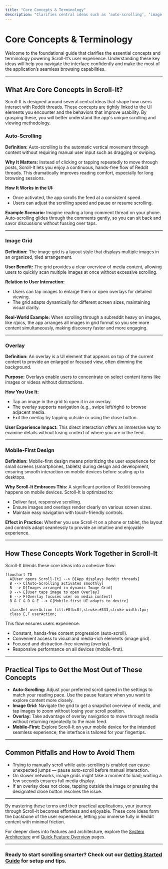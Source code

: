 ```yaml
---
title: "Core Concepts & Terminology"
description: "Clarifies central ideas such as ‘auto-scrolling’, ‘image grid’, ‘overlay’, and ‘mobile-first’. Defines key terms and relates them to UI elements and user interactions in the app."
---
```


# Core Concepts & Terminology

Welcome to the foundational guide that clarifies the essential concepts and terminology powering Scroll-It’s user experience. Understanding these key ideas will help you navigate the interface confidently and make the most of the application’s seamless browsing capabilities.

---

## What Are Core Concepts in Scroll-It?

Scroll-It is designed around several central ideas that shape how users interact with Reddit threads. These concepts are tightly linked to the UI elements you encounter and the behaviors that improve usability. By grasping these, you will better understand the app's unique scrolling and viewing methodology.

### Auto-Scrolling

**Definition:** Auto-scrolling is the automatic vertical movement through content without requiring manual user input such as dragging or swiping.

**Why It Matters:** Instead of clicking or tapping repeatedly to move through posts, Scroll-It lets you enjoy a continuous, hands-free flow of Reddit threads. This dramatically improves reading comfort, especially for long browsing sessions.

**How It Works in the UI:**
- Once activated, the app scrolls the feed at a consistent speed.
- Users can adjust the scrolling speed and pause or resume scrolling.

**Example Scenario:** Imagine reading a long comment thread on your phone. Auto-scrolling glides through the comments gently, so you can sit back and savor discussions without fussing over taps.

---

### Image Grid

**Definition:** The image grid is a layout style that displays multiple images in an organized, tiled arrangement.

**User Benefit:** The grid provides a clear overview of media content, allowing users to quickly scan multiple images at once without excessive scrolling.

**Relation to User Interaction:**
- Users can tap images to enlarge them or open overlays for detailed viewing.
- The grid adapts dynamically for different screen sizes, maintaining visual clarity.

**Real-World Example:** When scrolling through a subreddit heavy on images, like r/pics, the app arranges all images in grid format so you see more content simultaneously, making discovery faster and more engaging.

---

### Overlay

**Definition:** An overlay is a UI element that appears on top of the current content to provide an enlarged or focused view, often dimming the background.

**Purpose:** Overlays enable users to concentrate on select content items like images or videos without distractions.

**How You Use It:**
- Tap an image in the grid to open it in an overlay.
- The overlay supports navigation (e.g., swipe left/right) to browse adjacent media.
- Exit the overlay by tapping outside or using the close button.

**User Experience Impact:** This direct interaction offers an immersive way to examine details without losing context of where you are in the feed.

---

### Mobile-First Design

**Definition:** Mobile-first design means prioritizing the user experience for small screens (smartphones, tablets) during design and development, ensuring smooth interaction on mobile devices before scaling up to desktops.

**Why Scroll-It Embraces This:** A significant portion of Reddit browsing happens on mobile devices. Scroll-It is optimized to:
- Deliver fast, responsive scrolling.
- Ensure images and overlays render clearly on various screen sizes.
- Maintain easy navigation with touch-friendly controls.

**Effect in Practice:** Whether you use Scroll-It on a phone or tablet, the layout and controls adapt seamlessly to provide an intuitive and enjoyable experience.

---

## How These Concepts Work Together in Scroll-It

Scroll-It blends these core ideas into a cohesive flow:

```mermaid
flowchart TD
  A[User opens Scroll-It] --> B[App displays Reddit threads]
  B --> C[Auto-Scrolling activates smoothly]
  B --> D[Images arranged in dynamic Image Grid]
  D --> E[User taps image to open Overlay]
  E --> F[Overlay focuses user on media content]
  B & C & D & E --> G[Mobile-first UI adapts to device]

  classDef userAction fill:#8fbc8f,stroke:#333,stroke-width:1px;
  class E,F userAction;

```

This flow ensures users experience:
- Constant, hands-free content progression (auto-scroll).
- Convenient access to visual and media-rich elements (image grid).
- Focused and distraction-free viewing (overlay).
- Responsive performance on all devices (mobile-first).

---

## Practical Tips to Get the Most Out of These Concepts

- **Auto-Scrolling:** Adjust your preferred scroll speed in the settings to match your reading pace. Use the pause feature when you want to explore content more closely.
- **Image Grid:** Navigate the grid to get a snapshot overview of media, and tap images to zoom without losing your scroll position.
- **Overlay:** Take advantage of overlay navigation to move through media without returning repeatedly to the main feed.
- **Mobile-First:** Explore Scroll-It on your mobile device for the intended seamless experience; the interface is tailored for your fingertips.

---

## Common Pitfalls and How to Avoid Them

- Trying to manually scroll while auto-scrolling is enabled can cause unexpected jumps — pause auto-scroll before manual interaction.
- On slower networks, image grids might take a moment to load; waiting a few seconds ensures full media display.
- If an overlay does not close, tapping outside the image or pressing the designated close button resolves the issue.


---

By mastering these terms and their practical applications, your journey through Scroll-It becomes effortless and enjoyable. These core ideas form the backbone of the user experience, letting you immerse fully in Reddit content with minimal friction.

For deeper dives into features and architecture, explore the [System Architecture](/overview/architecture-core/system-architecture) and [Quick Feature Overview](/overview/architecture-core/feature-overview) pages.

---

### Ready to start scrolling smarter? Check out our [Getting Started Guide](/getting-started/setup-prerequisites-installation/system-requirements) for setup and tips.